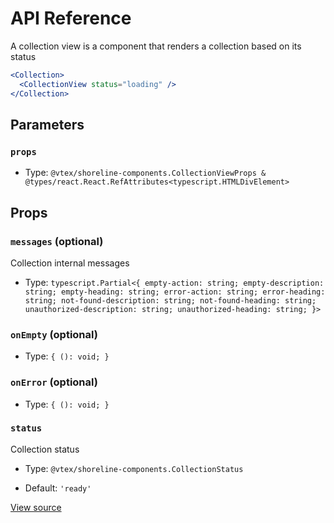 # API Reference

A collection view is a component that renders a collection based on its status

```jsx
<Collection>
  <CollectionView status="loading" />
</Collection>
```

## Parameters

### `props`

- Type: `@vtex/shoreline-components.CollectionViewProps & @types/react.React.RefAttributes<typescript.HTMLDivElement>`

## Props

### `messages` (optional)

Collection internal messages

- Type: `typescript.Partial<{ empty-action: string; empty-description: string; empty-heading: string; error-action: string; error-heading: string; not-found-description: string; not-found-heading: string; unauthorized-description: string; unauthorized-heading: string; }>`

### `onEmpty` (optional)

- Type: `{ (): void; }`

### `onError` (optional)

- Type: `{ (): void; }`

### `status`

Collection status

- Type: `@vtex/shoreline-components.CollectionStatus`

- Default: `'ready'`

[View source](https://github.com/vtex/shoreline/blob/197e2a657/packages/components/src/collections/collection-view.tsx#L27)
